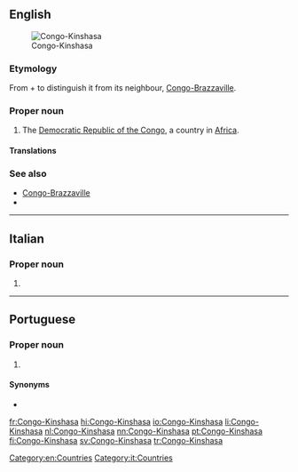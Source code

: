 ==English==
[[File:Democratic Republic of the Congo (orthographic projection).svg|thumb|Congo-Kinshasa]]

===Etymology===
From {{term|Congo}} + {{term|Kinshasa}} to distinguish it from its neighbour, [[Congo-Brazzaville]].

===Proper noun===
{{en-proper noun}}

# The [[Democratic Republic of the Congo]], a country in [[Africa]].

====Translations====
{{trans-see|Congo}}

===See also===
* [[Congo-Brazzaville]]
* {{pedia}}

[[Category:en:Countries]]

----

==Italian==

===Proper noun===
{{it-proper noun}}

# {{l|en|Congo-Kinshasa}}

[[Category:it:Countries]]

----

==Portuguese==

===Proper noun===
{{pt-proper noun|m|head=[[Congo]]-[[Kinshasa]]}}

# {{l/en|Congo}} {{gloss|country with Kinshasa as capital}}

====Synonyms====
* {{l/pt|República Democrática do Congo}}

[[fr:Congo-Kinshasa]]
[[hi:Congo-Kinshasa]]
[[io:Congo-Kinshasa]]
[[li:Congo-Kinshasa]]
[[nl:Congo-Kinshasa]]
[[nn:Congo-Kinshasa]]
[[pt:Congo-Kinshasa]]
[[fi:Congo-Kinshasa]]
[[sv:Congo-Kinshasa]]
[[tr:Congo-Kinshasa]]